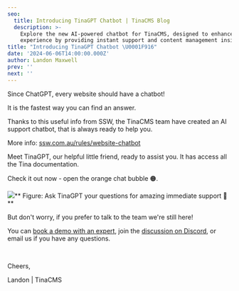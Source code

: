 ```yaml
---
seo:
  title: Introducing TinaGPT Chatbot | TinaCMS Blog
  description: >-
    Explore the new AI-powered chatbot for TinaCMS, designed to enhance user
    experience by providing instant support and content management insights.
title: "Introducing TinaGPT Chatbot \U0001F916"
date: '2024-06-06T14:00:00.000Z'
author: Landon Maxwell
prev: ''
next: ''
---
```


Since ChatGPT, every website should have a chatbot!

It is the fastest way you can find an answer.

Thanks to this useful info from SSW, the TinaCMS team have created an AI support chatbot, that is always ready to help you.

More info: [ssw.com.au/rules/website-chatbot](https://www.ssw.com.au/rules/website-chatbot/)

Meet TinaGPT, our helpful little friend, ready to assist you. It has access all the Tina documentation.

Check it out now - open the orange chat bubble 🟠.

![](/img/blog/Introducing-TinaGPT-Chatbot/tinaGPT-img_afz4sq.jpg)\*\* Figure: Ask TinaGPT your questions for amazing immediate support 🦙\*\*

But don't worry, if you prefer to talk to the team we're still here!

You can [book a demo with an expert](https://aus01.safelinks.protection.outlook.com), join the [discussion on Discord](https://aus01.safelinks.protection.outlook.com), or email us if you have any questions.

 

Cheers,

Landon | TinaCMS

